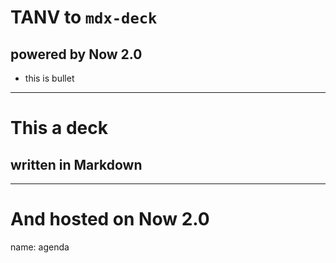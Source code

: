 # TANV to `mdx-deck`
## powered by Now 2.0
- this is bullet
---
# This a deck
## written in Markdown
---
# And hosted on Now 2.0
name: agenda
